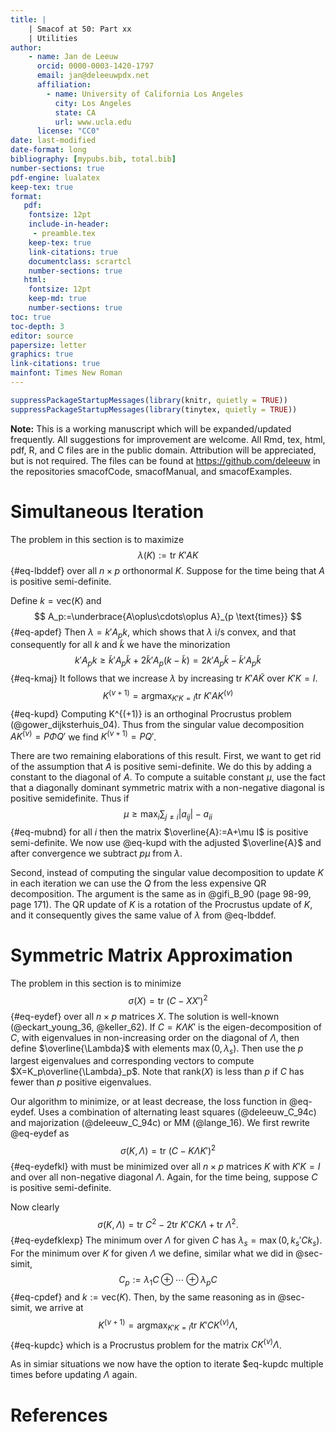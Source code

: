 ```yaml
---
title: |
    | Smacof at 50: Part xx
    | Utilities
author: 
    - name: Jan de Leeuw
      orcid: 0000-0003-1420-1797
      email: jan@deleeuwpdx.net
      affiliation: 
        - name: University of California Los Angeles
          city: Los Angeles
          state: CA
          url: www.ucla.edu
      license: "CC0"
date: last-modified
date-format: long
bibliography: [mypubs.bib, total.bib]
number-sections: true
pdf-engine: lualatex
keep-tex: true
format:
   pdf:
    fontsize: 12pt
    include-in-header: 
     - preamble.tex
    keep-tex: true
    link-citations: true
    documentclass: scrartcl
    number-sections: true
   html:
    fontsize: 12pt
    keep-md: true
    number-sections: true
toc: true
toc-depth: 3
editor: source
papersize: letter
graphics: true
link-citations: true
mainfont: Times New Roman
---
```


```r
suppressPackageStartupMessages(library(knitr, quietly = TRUE))
suppressPackageStartupMessages(library(tinytex, quietly = TRUE))
```

**Note:** This is a working manuscript which will be expanded/updated
frequently. All suggestions for improvement are welcome. All Rmd, tex,
html, pdf, R, and C files are in the public domain. Attribution will be
appreciated, but is not required. The files can be found at
<https://github.com/deleeuw> in the repositories smacofCode, smacofManual,
and smacofExamples.

\sectionbreak

# Simultaneous Iteration {#sec-simit}

The problem in this section is to maximize
$$
\lambda(K):=\text{tr}\ K'AK
$${#eq-lbddef}
over all $n\times p$ orthonormal $K$. Suppose for the time being that $A$ is positive semi-definite. 

Define
$k=\text{vec}(K)$ and 
$$
A_p:=\underbrace{A\oplus\cdots\oplus A}_{p \text{times}}
$${#eq-apdef}
Then $\lambda=k'A_pk$, which shows that $\lambda$ i/s convex, and that consequently for 
all $k$ and $\tilde k$ we have the minorization
$$
k'A_pk\geq \tilde k'A_p\tilde k+2\tilde k'A_p(k-\tilde k)=2k'A_p\tilde k-\tilde k'A_p\tilde k
$${#eq-kmaj}
It follows that we increase $\lambda$ by increasing $\text{tr}\ K'A\tilde K$
over $K'K=I$. 
$$
K^{(\nu+1)}=\mathop{\text{argmax}}_{K'K=I}\text{tr}\ K'AK^{(\nu)}
$${#eq-kupd}
Computing K^{(\nu+1)} is an orthoginal Procrustus problem (@gower_dijksterhuis_04).
Thus from the singular value decomposition  $AK^{(\nu)}=P\Phi Q'$ we find
$K^{(\nu+1)}=PQ'$.

There are two remaining elaborations of this result. First, we want to get rid of the
assumption that $A$ is positive semi-definite. We do this by adding a constant to the diagonal of $A$. To compute a suitable constant $\mu$, use the
fact that a diagonally dominant symmetric matrix with a non-negative diagonal is
positive semidefinite. Thus if
$$
\mu\geq\max_i\sum_{j\not= i}|a_{ij}|-a_{ii}
$${#eq-mubnd}
for all $i$ then the matrix $\overline{A}:=A+\mu I$ is positive semi-definite. We now use @eq-kupd
with the adjusted $\overline{A}$ and after convergence we subtract
$p\mu$ from $\lambda$.

Second, instead of computing the singular value decomposition to update $K$ in each iteration we can use the $Q$ from the less expensive QR decomposition. The argument is the same  as in @gifi_B_90 (page 98-99, page 171). The QR update of $K$ is a rotation of the
Procrustus update of $K$, and it consequently gives the same value of $\lambda$
from @eq-lbddef.

\sectionbreak

# Symmetric Matrix Approximation {#sec-symmat}

The problem in this section is to minimize
$$
\sigma(X)=\text{tr}\ (C-XX')^2
$${#eq-eydef}
over all $n\times p$ matrices $X$. The solution is well-known (@eckart_young_36, @keller_62). If $C=K\Lambda K'$ is the eigen-decomposition of $C$, with eigenvalues
in non-increasing order on the diagonal of $\Lambda$, then define $\overline{\Lambda}$
with elements $\max(0,\lambda_s)$. Then use the $p$ largest eigenvalues and corresponding vectors to compute $X=K_p\overline{\Lambda}_p$. Note that $\text{rank}(X)$ is less than
$p$ if $C$ has fewer than $p$ positive eigenvalues.

Our algorithm to minimize, or at least decrease, the loss function in @eq-eydef. Uses
a combination of alternating least squares (@deleeuw_C_94c) and majorization (@deleeuw_C_94c) or MM (@lange_16). We first rewrite  @eq-eydef as
$$
\sigma(K,\Lambda)=\text{tr}\ (C-K\Lambda K')^2
$${#eq-eydefkl}
with must be minimized over all $n\times p$ matrices $K$ with $K'K=I$ and over all
non-negative diagonal $\Lambda$. Again, for the time being, suppose $C$ is
positive semi-definite.

Now clearly
$$
\sigma(K,\Lambda)=\text{tr}\ C^2-2\text{tr}\ K'CK\Lambda+\text{tr}\ \Lambda^2.
$${#eq-eydefklexp}
The minimum over $\Lambda$ for given $C$ has $\lambda_s=\max(0,k_s'Ck_s)$. For the
minimum over $K$ for given $\Lambda$ we define, similar what we did in @sec-simit,
$$
C_p:=\lambda_1 C\oplus\cdots\oplus\lambda_pC
$${#eq-cpdef}
and $k:=\text{vec}(K)$. Then, by the same reasoning as in @sec-simit, we arrive at
$$
K^{(\nu+1)}=\mathop{\text{argmax}}_{K'K=I}\text{tr}\ K'CK^{(\nu)}\Lambda,
$${#eq-kupdc}
which is a Procrustus problem for the matrix $CK^{(\nu)}\Lambda$.

As in simiar situations we now have the option to iterate $eq-kupdc multiple times before
updating $\Lambda$ again.

\sectionbreak

# References
